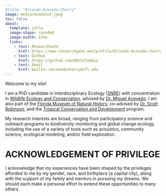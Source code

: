```yaml
---
#title: "Orlando Acevedo-Charry"
image: media/headshot.jpeg
toc: false
about:
  template: jolla
  image-shape: rounded
  image-width: 17em
  links: 
    - text: ResearchGate
      href: https://www.researchgate.net/profile/Orlando-Acevedo-Charry?ev=hdr_xprf
    - text: GitHub
      href: https://github.com/OACColombia
    - text: Email
      href: mailto::oacevedocharry@ufl.edu
---
```


Welcome to my site! 

I am a PhD candidate in Interdisciplinary Ecology ([SNRE](https://snre.ifas.ufl.edu/){target="_blank"}) with concentration in [Wildlife Ecology and Conservation](https://wec.ifas.ufl.edu/){target="_blank"}, advised by [Dr. Miguel Acevedo](https://maacevedo.github.io){target="_blank"}. I am also part of the [Florida Museum of Natural History](https://www.floridamuseum.ufl.edu){target="_blank"}, co-advised by [Dr. Scott Robinson](https://www.floridamuseum.ufl.edu/people/scott-robinson/){target="_blank"}, and the [Tropical Conservation and Development](https://uftcd.org){target="_blank"} program. 

My research interests are broad, ranging from participatory science and outreach programs to biodiversity monitoring and global change ecology, including the use of a variety of tools such as acoustics, community science, ecological modeling, and/or field exploration.

# ACKNOWLEDGEMENT OF PRIVILEGE

I acknowledge that my experiences have been shaped by the privileges afforded to me by my gender, race, and birthplace (a capital city), along with the support of my family and mentors in pursuing my dreams. We should each make a personal effort to extend these opportunities to many others.
